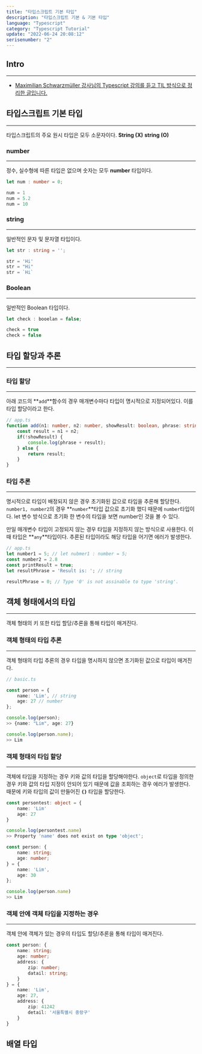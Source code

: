 ```yaml
---
title: "타입스크립트 기본 타입"
description: "타입스크립트 기본 & 기본 타입"
language: "Typescript"
category: "Typescript Tutorial"
update: "2022-06-24 20:08:12"
serisenumber: "2"
---
```


## Intro

---

- [Maximilian Schwarzmüller 강사님의 Typescript 강의를 듣고 TIL 방식으로 정리한 글입니다.](https://www.udemy.com/course/understanding-typescript/)

## 타입스크립트 기본 타입
---
타입스크립트의 주요 원시 타입은 모두 소문자이다. **String (X)** **string (O)**

### number
---
정수, 실수형에 따른 타입은 없으며 숫자는 모두 **number** 타입이다.
```ts
let num : number = 0;

num = 1
num = 5.2
num = 10
```

### string
---
일반적인 문자 및 문자열 타입이다.
```ts
let str : string = '';

str = 'Hi'
str = "Hi"
str = `Hi`
```

### Boolean
---
일반적인 Boolean 타입이다.
```ts
let check : booelan = false;

check = true
check = false
```

## 타입 할당과 추론
---
### 타입 할당
---
아래 코드의 **`add`**함수의 경우 매개변수마다 타입이 명시적으로 지정되어있다. 이를 타입 할당이라고 한다.
```ts
// app.ts
function add(n1: number, n2: number, showResult: boolean, phrase: string) {
    const result = n1 + n2;
    if(!showResult) {
        console.log(phrase + result);
    } else {
        return result;
    }
}
```

### 타입 추론
---
명시적으로 타입이 배정되지 않은 경우 초기화된 값으로 타입을 추론해 할당한다.
`number1, number2`의 경우 **`number`**타입 값으로 초기화 했디 때문에 `number`타입이다.
let 변수 방식으로 초기화 한 변수의 타입을 보면 number인 것을 볼 수 있다.<br/>

만일 매개변수 타입이 고정되지 않는 경우 타입을 지정하지 않는 방식으로 사용한다.
이때 타입은 **`any`**타입이다.
추론된 타입이라도 해당 타입을 어기면 에러가 발생한다.<br/>
```ts
// app.ts
let number1 = 5; // let nubmer1 : number = 5;
const number2 = 2.8
const printResult = true;
let resultPhrase = 'Result is: '; // string

resultPhrase = 0; // Type '0' is not assinable to type 'string'.
```

## 객체 형태에서의 타입
---
객체 형태의 키 또한 타입 할당/추론을 통해 타입이 매겨진다.
### 객체 형태의 타입 추론
---
객체 형태의 타입 추론의 경우 타입을 명시하지 않으면 초기화된 값으로 타입이 매겨진다.
```ts
// basic.ts

const person = {
    name: 'Lim', // string
    age: 27 // number
};

console.log(person);
>> {name: "Lim", age: 27}

console.log(person.name);
>> Lim
```
### 객체 형태의 타입 할당
---
객체에 타입을 지정하는 경우 키와 값의 타입을 할당해야한다.
`object`로 타입을 정의한 경우 키와 값의 타입 지정이 안되어 있기 때문에 값을 조회하는 경우 에러가 발생한다.<br/>
때문에 키와 타입의 값이 만들어진 **`{}`** 타입을 할당한다.
```ts
const persontest: object = {
    name: 'Lim'
    age: 27
}

console.log(persontest.name)
>> Property 'name' does not exist on type 'object';

const person: {
    name: string;
    age: number;
} = {
    name: 'Lim',
    age: 30
};

console.log(person.name)
>> Lim
```
### 객체 안에 객체 타입을 지정하는 경우
---
객체 안에 객체가 있는 경우의 타입도 할당/추론을 통해 타입이 매겨진다.
```ts
const person: {
    name: string;
    age: number;
    address: {
        zip: number;
        datail: string;
    }
} = {
    name: 'Lim',
    age: 27,
    address: {
        zip: 41242
        detail: '서울특별시 중랑구'
    }
}

```

## 배열 타입